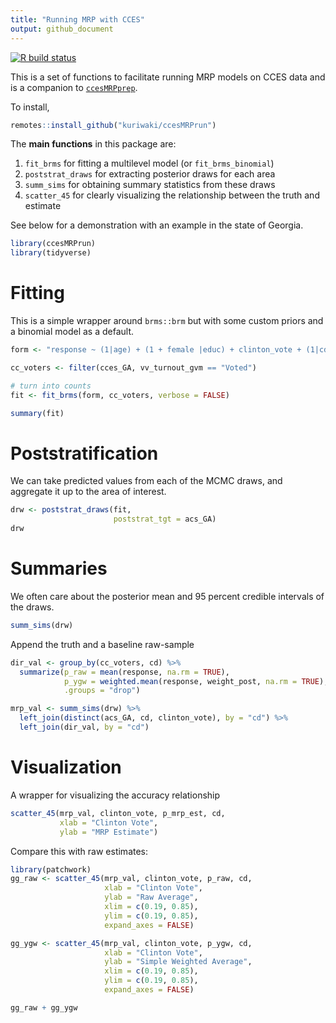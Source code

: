 ```yaml
---
title: "Running MRP with CCES"
output: github_document
---
```


<!-- badges: start -->

[![R build status](https://github.com/kuriwaki/ccesMRPrun/workflows/R-CMD-check/badge.svg)](https://github.com/kuriwaki/ccesMRPrun/actions)

<!-- badges: end -->

This is a set of functions to facilitate running MRP models on CCES data and is a companion to [`ccesMRPprep`](www.shirokuriwaki.com/ccesMRPprep).

To install,

```r
remotes::install_github("kuriwaki/ccesMRPrun")
```

The **main functions** in this package are:

1.  `fit_brms` for fitting a multilevel model (or `fit_brms_binomial`)
2.  `poststrat_draws` for extracting posterior draws for each area
3.  `summ_sims` for obtaining summary statistics from these draws
4.  `scatter_45` for clearly visualizing the relationship between the truth and estimate

  
See below for a demonstration with an example in the state of Georgia.

```r
library(ccesMRPrun)
library(tidyverse)
```

# Fitting

This is a simple wrapper around `brms::brm` but with some custom priors and a binomial model as a default.

```r
form <- "response ~ (1|age) + (1 + female |educ) + clinton_vote + (1|cd)"

cc_voters <- filter(cces_GA, vv_turnout_gvm == "Voted")

# turn into counts
fit <- fit_brms(form, cc_voters, verbose = FALSE)

summary(fit)
```

# Poststratification

We can take predicted values from each of the MCMC draws, and aggregate it up to the area of interest.

```r
drw <- poststrat_draws(fit, 
                       poststrat_tgt = acs_GA)
drw
```

# Summaries

We often care about the posterior mean and 95 percent credible intervals of the draws.

```r
summ_sims(drw)
```

Append the truth and a baseline raw-sample

```r
dir_val <- group_by(cc_voters, cd) %>% 
  summarize(p_raw = mean(response, na.rm = TRUE),
            p_ygw = weighted.mean(response, weight_post, na.rm = TRUE), 
            .groups = "drop")

mrp_val <- summ_sims(drw) %>% 
  left_join(distinct(acs_GA, cd, clinton_vote), by = "cd") %>% 
  left_join(dir_val, by = "cd")
```

# Visualization

A wrapper for visualizing the accuracy relationship

```r
scatter_45(mrp_val, clinton_vote, p_mrp_est, cd,
           xlab = "Clinton Vote",
           ylab = "MRP Estimate")
```

Compare this with raw estimates:

```r
library(patchwork)
gg_raw <- scatter_45(mrp_val, clinton_vote, p_raw, cd,
                     xlab = "Clinton Vote",
                     ylab = "Raw Average",
                     xlim = c(0.19, 0.85),
                     ylim = c(0.19, 0.85), 
                     expand_axes = FALSE)

gg_ygw <- scatter_45(mrp_val, clinton_vote, p_ygw, cd,
                     xlab = "Clinton Vote",
                     ylab = "Simple Weighted Average",
                     xlim = c(0.19, 0.85),
                     ylim = c(0.19, 0.85),
                     expand_axes = FALSE)

gg_raw + gg_ygw
```
